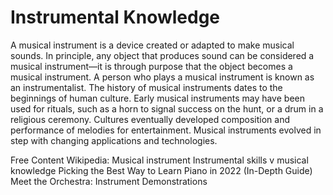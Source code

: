 # Instrumental Knowledge

A musical instrument is a device created or adapted to make musical sounds. In principle, any object that produces sound can be considered a musical instrument—it is through purpose that the object becomes a musical instrument. A person who plays a musical instrument is known as an instrumentalist. The history of musical instruments dates to the beginnings of human culture. Early musical instruments may have been used for rituals, such as a horn to signal success on the hunt, or a drum in a religious ceremony. Cultures eventually developed composition and performance of melodies for entertainment. Musical instruments evolved in step with changing applications and technologies.

<ResourceGroupTitle>Free Content</ResourceGroupTitle>
<BadgeLink badgeText='Read' colorScheme="yellow" href='https://en.wikipedia.org/wiki/Musical_instrument'>Wikipedia: Musical instrument</BadgeLink>
<BadgeLink badgeText='Read' colorScheme="yellow" href='https://jfin107.wordpress.com/2017/11/30/instrumental-skills-v-musical-knowledge/'>Instrumental skills v musical knowledge</BadgeLink>
<BadgeLink badgeText='Read' colorScheme="yellow" href='https://www.pianodreamers.com/ways-to-learn-piano/'>Picking the Best Way to Learn Piano in 2022 (In-Depth Guide)</BadgeLink>
<BadgeLink badgeText='Watch' href='https://www.youtube.com/watch?v=A6unNn5yqjo'>Meet the Orchestra: Instrument Demonstrations</BadgeLink>
